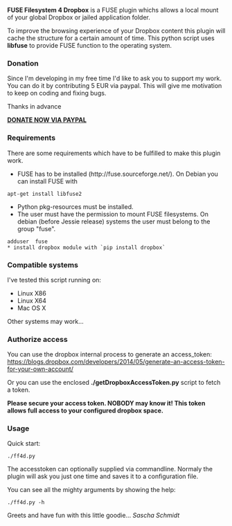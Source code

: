 '''FUSE Filesystem 4 Dropbox''' is a FUSE plugin whichs allows a local mount of your
global Dropbox or jailed application folder.

To improve the browsing experience of your Dropbox content this plugin will cache
the structure for a certain amount of time. This python script uses '''libfuse''' to
provide FUSE function to the operating system.

=== Donation ===
Since I'm developing in my free time I'd like to ask you to support my work.
You can do it by contributing 5 EUR via paypal. This will give me motivation
to keep on coding and fixing bugs.

Thanks in advance

[https://www.paypal.com/cgi-bin/webscr?no_note=0&lc=US&business=realriot%40realriot.de&item_name=GitHub+-+ff4d&cmd=_donations&currency_code=USD '''DONATE NOW VIA PAYPAL''']

=== Requirements ===
There are some requirements which have to be fulfilled to make this plugin work.
* FUSE has to be installed (http://fuse.sourceforge.net/). On Debian you can install FUSE with
 apt-get install libfuse2
* Python pkg-resources must be installed. 
* The user must have the permission to mount FUSE filesystems. On debian (before Jessie release) systems the user must belong to the group "fuse".
 adduser <user> fuse
 * install dropbox module with `pip install dropbox`

=== Compatible systems ===
I've tested this script running on:

* Linux X86
* Linux X64
* Mac OS X

Other systems may work...

=== Authorize access ===
You can use the dropbox internal process to generate an access_token:
https://blogs.dropbox.com/developers/2014/05/generate-an-access-token-for-your-own-account/

Or you can use the enclosed '''./getDropboxAccessToken.py''' script to fetch a token.

'''Please secure your access token. NOBODY may know it! This token allows full access
to your configured dropbox space.'''

=== Usage ===
Quick start:

 ./ff4d.py <mount folder>

The accesstoken can optionally supplied via commandline. Normaly the plugin will ask you just one time
and saves it to a configuration file.

You can see all the mighty arguments by showing the help:

 ./ff4d.py -h

Greets and have fun with this little goodie...
''Sascha Schmidt''
